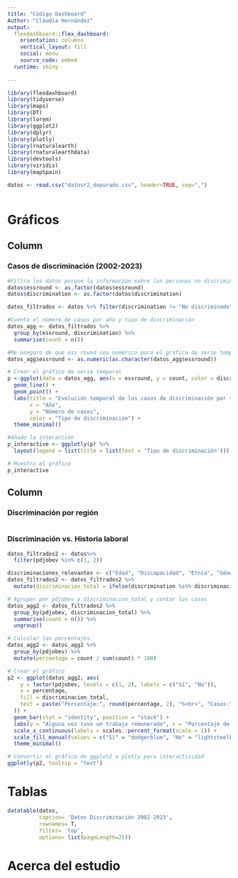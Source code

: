 ```yaml
---
title: "Código Dashboard"
Author: "Clàudia Hernández"
output: 
  flexdashboard::flex_dashboard:
    orientation: columns
    vertical_layout: fill
    social: menu
    source_code: embed
  runtime: shiny
  
---
```


```r

library(flexdashboard)
library(tidyverse)
library(maps)
library(DT)
library(lorem)
library(ggplot2)
library(dplyr)
library(plotly)
library(rnaturalearth)
library(rnaturalearthdata)
library(devtools)
library(viridis)
library(mapSpain)

```

```r
datos <- read.csv("datosr2_depurado.csv", header=TRUE, sep=",")
```

```r

```

Gráficos {data-icon=fa-signal}
=========================================
Column {data-width=450}
-----------------------------------------------------------------------

### Casos de discriminación (2002-2023)

```r
#Filtro los datos porque la información sobre las personas no discriminadas no es interesante para el objetivo
datos$essround <- as.factor(datos$essround)
datos$discrimination <- as.factor(datos$discrimination)

datos_filtrados <- datos %>% filter(discrimination != "No discriminado")

#Cuento el número de casos por año y tipo de discriminación
datos_agg <- datos_filtrados %>%
  group_by(essround, discrimination) %>%
  summarise(count = n())

#Me aseguro de que ess round sea numérico para el gráfico de serie temporal
datos_agg$essround <- as.numeric(as.character(datos_agg$essround))

# Crear el gráfico de serie temporal
p <-ggplot(data = datos_agg, aes(x = essround, y = count, color = discrimination, group = discrimination)) +
  geom_line() +
  geom_point() +
  labs(title = "Evolución temporal de los casos de discriminación por tipo",
       x = "Año",
       y = "Número de casos",
       color = "Tipo de discriminación") +
  theme_minimal()

#Añado la interacción
p_interactive <- ggplotly(p) %>% 
  layout(legend = list(title = list(text = 'Tipo de discriminación')))

# Muestro el gráfico
p_interactive

```

Column {data-width=550}
-----------------------------------------------------------------------

### Discriminación por región

```r


```

### Discriminación vs. Historia laboral

```r
datos_filtrados2 <- datos%>%
  filter(pdjobev %in% c(1, 2))

discriminaciones_relevantes <- c("Edad", "Discapacidad", "Etnia", "Género", "Lengua", "Nacionalidad", "Raza", "Sexualidad")
datos_filtrados2 <- datos_filtrados2 %>%
  mutate(discriminacion_total = ifelse(discrimination %in% discriminaciones_relevantes, "Sí", "No"))

# Agrupar por pdjobev y discriminacion_total y contar los casos
datos_agg2 <- datos_filtrados2 %>%
  group_by(pdjobev, discriminacion_total) %>%
  summarise(count = n()) %>%
  ungroup()

# Calcular los porcentajes
datos_agg2 <- datos_agg2 %>%
  group_by(pdjobev) %>%
  mutate(percentage = count / sum(count) * 100)

# Crear el gráfico
p2 <- ggplot(datos_agg2, aes(
    y = factor(pdjobev, levels = c(1, 2), labels = c("Sí", "No")), 
    x = percentage, 
    fill = discriminacion_total, 
    text = paste("Porcentaje:", round(percentage, 2), "%<br>", "Casos:", count)
  )) +
  geom_bar(stat = "identity", position = "stack") +
  labs(y = "Alguna vez tuvo un trabajo remunerado", x = "Porcentaje de casos", fill = "Discriminación") +
  scale_x_continuous(labels = scales::percent_format(scale = 1)) +
  scale_fill_manual(values = c("Sí" = "dodgerblue", "No" = "lightsteelblue")) +
  theme_minimal() 

# Convertir el gráfico de ggplot2 a plotly para interactividad
ggplotly(p2, tooltip = "text")
```


Tablas {data-icon=fa-table}
=========================================

```r
datatable(datos,
          caption= 'Datos Discriminación 2002-2023',
          rownames= T,
          filter= 'top',
          options= list(pageLength=25))
```


Acerca del estudio {data-icon=fa-globe}
========================================
